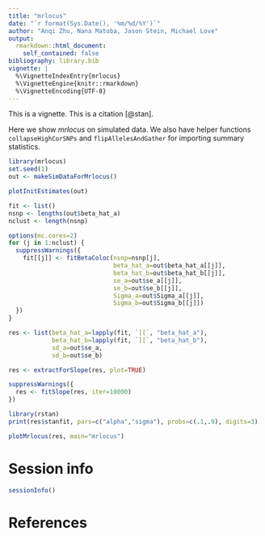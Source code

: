 ```yaml
---
title: "mrlocus"
date: "`r format(Sys.Date(), '%m/%d/%Y')`"
author: "Anqi Zhu, Nana Matoba, Jason Stein, Michael Love"
output: 
  rmarkdown::html_document:
    self_contained: false
bibliography: library.bib
vignette: |
  %\VignetteIndexEntry{mrlocus}
  %\VignetteEngine{knitr::rmarkdown}
  %\VignetteEncoding{UTF-8}
---
```


This is a vignette. This is a citation [@stan].

Here we show *mrlocus* on simulated data. We also have helper
functions `collapseHighCorSNPs` and `flipAllelesAndGather` for
importing summary statistics.

```r
library(mrlocus)
set.seed(1)
out <- makeSimDataForMrlocus()
```

```r
plotInitEstimates(out)
```

```r
fit <- list()
nsnp <- lengths(out$beta_hat_a)
nclust <- length(nsnp)
```

```r
options(mc.cores=2)
for (j in 1:nclust) {
  suppressWarnings({
    fit[[j]] <- fitBetaColoc(nsnp=nsnp[j],
                             beta_hat_a=out$beta_hat_a[[j]],
                             beta_hat_b=out$beta_hat_b[[j]],
                             se_a=out$se_a[[j]],
                             se_b=out$se_b[[j]],
                             Sigma_a=out$Sigma_a[[j]],
                             Sigma_b=out$Sigma_b[[j]])
  })
}
```

```r
res <- list(beta_hat_a=lapply(fit, `[[`, "beta_hat_a"),
            beta_hat_b=lapply(fit, `[[`, "beta_hat_b"),
            sd_a=out$se_a,
            sd_b=out$se_b)
```

```r
res <- extractForSlope(res, plot=TRUE)
```

```r
suppressWarnings({
  res <- fitSlope(res, iter=10000)
})
```

```r
library(rstan)
print(res$stanfit, pars=c("alpha","sigma"), probs=c(.1,.9), digits=3)
```

```r
plotMrlocus(res, main="mrlocus")
```

# Session info

```r
sessionInfo()
```

# References
